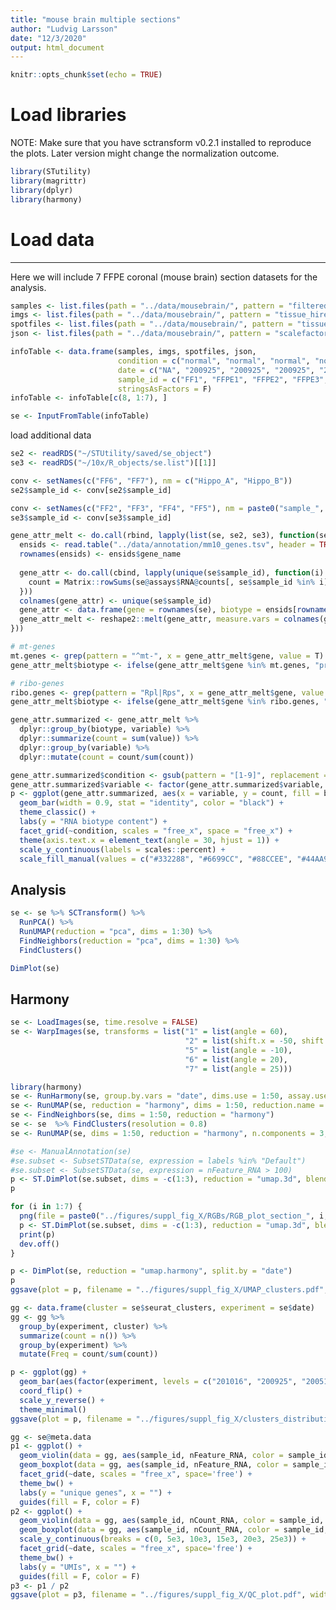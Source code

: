 ```yaml
---
title: "mouse brain multiple sections"
author: "Ludvig Larsson"
date: "12/3/2020"
output: html_document
---
```


```r
knitr::opts_chunk$set(echo = TRUE)
```

# Load libraries

NOTE: Make sure that you have sctransform v0.2.1 installed to reproduce the plots. Later version might change the normalization outcome.

```r

library(STutility)
library(magrittr)
library(dplyr)
library(harmony)

```

# Load data
***

Here we will include 7 FFPE coronal (mouse brain) section datasets for the analysis.

```r

samples <- list.files(path = "../data/mousebrain/", pattern = "filtered_feature_bc_matrix.h5", recursive = T, full.names = T)
imgs <- list.files(path = "../data/mousebrain/", pattern = "tissue_hires_image.png", recursive = T, full.names = T)
spotfiles <- list.files(path = "../data/mousebrain/", pattern = "tissue_positions_list.csv", recursive = T, full.names = T)
json <- list.files(path = "../data/mousebrain/", pattern = "scalefactors_json.json", recursive = T, full.names = T)

infoTable <- data.frame(samples, imgs, spotfiles, json, 
                        condition = c("normal", "normal", "normal", "normal", "normal",  "RU", "RU", "normal"),
                        date = c("NA", "200925", "200925", "200925", "200925", "201016", "201016", "200513"), 
                        sample_id = c("FF1", "FFPE1", "FFPE2", "FFPE3", "FFPE4", "FFPE5", "FFPE6", "FFPE7"), 
                        stringsAsFactors = F)
infoTable <- infoTable[c(8, 1:7), ]

se <- InputFromTable(infoTable)

```
load additional data

```r

se2 <- readRDS("~/STUtility/saved/se_object")
se3 <- readRDS("~/10x/R_objects/se.list")[[1]]

conv <- setNames(c("FF6", "FF7"), nm = c("Hippo_A", "Hippo_B"))
se2$sample_id <- conv[se2$sample_id]

conv <- setNames(c("FF2", "FF3", "FF4", "FF5"), nm = paste0("sample_", 1:4))
se3$sample_id <- conv[se3$sample_id]

```

```r

gene_attr_melt <- do.call(rbind, lapply(list(se, se2, se3), function(se) {
  ensids <- read.table("../data/annotation/mm10_genes.tsv", header = TRUE, stringsAsFactors = FALSE)
  rownames(ensids) <- ensids$gene_name
  
  gene_attr <- do.call(cbind, lapply(unique(se$sample_id), function(i) {
    count = Matrix::rowSums(se@assays$RNA@counts[, se$sample_id %in% i])
  }))
  colnames(gene_attr) <- unique(se$sample_id)
  gene_attr <- data.frame(gene = rownames(se), biotype = ensids[rownames(se), ]$gene_biotype, gene_attr)
  gene_attr_melt <- reshape2::melt(gene_attr, measure.vars = colnames(gene_attr)[-c(1, 2)])
}))

# mt-genes
mt.genes <- grep(pattern = "^mt-", x = gene_attr_melt$gene, value = T)
gene_attr_melt$biotype <- ifelse(gene_attr_melt$gene %in% mt.genes, "protein_coding_mitochondrial", gene_attr_melt$biotype)

# ribo-genes
ribo.genes <- grep(pattern = "Rpl|Rps", x = gene_attr_melt$gene, value = T)
gene_attr_melt$biotype <- ifelse(gene_attr_melt$gene %in% ribo.genes, "protein_coding_ribosomal", gene_attr_melt$biotype)

gene_attr.summarized <- gene_attr_melt %>% 
  dplyr::group_by(biotype, variable) %>%
  dplyr::summarize(count = sum(value)) %>%
  dplyr::group_by(variable) %>%
  dplyr::mutate(count = count/sum(count))

gene_attr.summarized$condition <- gsub(pattern = "[1-9]", replacement = "", x = gene_attr.summarized$variable)
gene_attr.summarized$variable <- factor(gene_attr.summarized$variable, levels = c(paste0("FF", 1:7), paste0("FFPE", 1:7)))
p <- ggplot(gene_attr.summarized, aes(x = variable, y = count, fill = biotype)) +
  geom_bar(width = 0.9, stat = "identity", color = "black") +
  theme_classic() +
  labs(y = "RNA biotype content") +
  facet_grid(~condition, scales = "free_x", space = "free_x") +
  theme(axis.text.x = element_text(angle = 30, hjust = 1)) +
  scale_y_continuous(labels = scales::percent) +
  scale_fill_manual(values = c("#332288", "#6699CC", "#88CCEE", "#44AA99", "#117733", "#999933", "#DDCC77", "#661100", "#CC6677", "#AA4466", "#882255", "#AA4499", "orange"))

```


## Analysis


```r

se <- se %>% SCTransform() %>%
  RunPCA() %>%
  RunUMAP(reduction = "pca", dims = 1:30) %>%
  FindNeighbors(reduction = "pca", dims = 1:30) %>%
  FindClusters()

```

```r

DimPlot(se)

```

## Harmony

```r

se <- LoadImages(se, time.resolve = FALSE)
se <- WarpImages(se, transforms = list("1" = list(angle = 60), 
                                       "2" = list(shift.x = -50, shift.y = 50), 
                                       "5" = list(angle = -10), 
                                       "6" = list(angle = 20), 
                                       "7" = list(angle = 25)))

library(harmony)
se <- RunHarmony(se, group.by.vars = "date", dims.use = 1:50, assay.use = "SCT")
se <- RunUMAP(se, reduction = "harmony", dims = 1:50, reduction.name = "umap.harmony")
se <- FindNeighbors(se, dims = 1:50, reduction = "harmony")
se <- se  %>% FindClusters(resolution = 0.8)
se <- RunUMAP(se, dims = 1:50, reduction = "harmony", n.components = 3, reduction.name = "umap.3d")

```

```r

#se <- ManualAnnotation(se)
#se.subset <- SubsetSTData(se, expression = labels %in% "Default")
#se.subset <- SubsetSTData(se, expression = nFeature_RNA > 100)
p <- ST.DimPlot(se.subset, dims = -c(1:3), reduction = "umap.3d", blend = T, pt.size = 1.2, show.sb = F, ncol = 7, custom.theme = theme(plot.margin = margin(0,0,0,0, "cm"), strip.text = element_blank()))
p

for (i in 1:7) {
  png(file = paste0("../figures/suppl_fig_X/RGBs/RGB_plot_section_", i, ".png"), width = 1000, height = 1000, res = 300)
  p <- ST.DimPlot(se.subset, dims = -c(1:3), reduction = "umap.3d", blend = T, indices = i, pt.size = 1.2, show.sb = F, ncol = 7, custom.theme = theme(plot.margin = margin(0,0,0,0, "cm"), plot.title = element_blank(), strip.text = element_blank()))
  print(p)
  dev.off()
}

```

```r

p <- DimPlot(se, reduction = "umap.harmony", split.by = "date")
p
ggsave(plot = p, filename = "../figures/suppl_fig_X/UMAP_clusters.pdf", width = 15, height = 5)

```

```r

gg <- data.frame(cluster = se$seurat_clusters, experiment = se$date)
gg <- gg %>%
  group_by(experiment, cluster) %>%
  summarize(count = n()) %>%
  group_by(experiment) %>%
  mutate(Freq = count/sum(count))

p <- ggplot(gg) +
  geom_bar(aes(factor(experiment, levels = c("201016", "200925", "200513")), Freq, fill = cluster), stat = "identity", color = "black") +
  coord_flip() +
  scale_y_reverse() +
  theme_minimal()
ggsave(plot = p, filename = "../figures/suppl_fig_X/clusters_distribution.pdf", width = 15, height = 3)

```

```r

gg <- se@meta.data
p1 <- ggplot() +
  geom_violin(data = gg, aes(sample_id, nFeature_RNA, color = sample_id, fill = sample_id), alpha = 0.6) +
  geom_boxplot(data = gg, aes(sample_id, nFeature_RNA, color = sample_id, fill = sample_id), alpha = 1, color = "black", width = 0.3) +
  facet_grid(~date, scales = "free_x", space='free') +
  theme_bw() +
  labs(y = "unique genes", x = "") +
  guides(fill = F, color = F)
p2 <- ggplot() +
  geom_violin(data = gg, aes(sample_id, nCount_RNA, color = sample_id, fill = sample_id), alpha = 0.6) +
  geom_boxplot(data = gg, aes(sample_id, nCount_RNA, color = sample_id, fill = sample_id), alpha = 1, color = "black", width = 0.3) +
  scale_y_continuous(breaks = c(0, 5e3, 10e3, 15e3, 20e3, 25e3)) +
  facet_grid(~date, scales = "free_x", space='free') +
  theme_bw() +
  labs(y = "UMIs", x = "") +
  guides(fill = F, color = F)
p3 <- p1 / p2
ggsave(plot = p3, filename = "../figures/suppl_fig_X/QC_plot.pdf", width = 16, height = 9)

```






